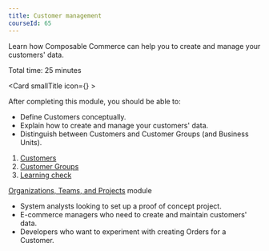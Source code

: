 ```yaml
---
title: Customer management
courseId: 65
---
```



<Subtitle>

Learn how Composable Commerce can help you to create and manage your customers' data.

</Subtitle>
Total time: 25 minutes

<Card smallTitle icon={<Logocm />} >

After completing this module, you should be able to:

- Define Customers conceptually.
- Explain how to create and manage your customers' data.
- Distinguish between Customers and Customer Groups (and Business Units).

</Card>

<Cards smallTitle>

<Card title="Agenda">

1. [Customers](/customer-management/customers)
2. [Customer Groups](/customer-management/customer-groups)
3. [Learning check](/customer-management/learning-check)

</Card>

<Card title="Prerequisites">

[Organizations, Teams, and Projects](/organizations-and-projects/overview) module

</Card>

</Cards>

<Card smallTitle title="Who is this module for?">

- System analysts looking to set up a proof of concept project.
- E-commerce managers who need to create and maintain customers' data.
- Developers who want to experiment with creating Orders for a Customer.

</Card>
